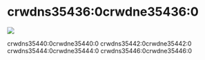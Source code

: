 # crwdns35436:0crwdne35436:0

<p style={{ "text-align": "center" }}>
  <img src=crwdns36760:0crwdne36760:0 />
  <br />
</p>

crwdns35440:0crwdne35440:0 crwdns35442:0crwdne35442:0 crwdns35444:0crwdne35444:0 crwdns35446:0crwdne35446:0
